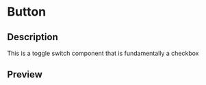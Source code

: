 
<Meta title="Switch" component={SwitchWrapper} />

# Button

## Description

This is a toggle switch component that is fundamentally a checkbox

## Preview

<Preview>
  <Story name="Toggled off with no text">
    <SwitchWrapper id={1} />
  </Story>
</Preview>

<Preview>
  <Story name="Toggled on with no text">
    <SwitchWrapper id={2} defaultToggleValue={true} />
  </Story>
</Preview>

<Preview>
  <Story name="small off">
    <SwitchWrapper id={3} size="small" />
  </Story>
</Preview>

<Preview>
  <Story name="small on">
    <SwitchWrapper id={4} defaultToggleValue={true} size="small" />
  </Story>
</Preview>

<Preview>
  <Story name="small with text">
    <SwitchWrapper onText="on" offText="off" id={5} size="small" />
  </Story>
</Preview>

<Preview>
  <Story name="disabled">
    <SwitchWrapper id={6} disabled />
  </Story>
</Preview>

<Preview>
  <Story name="Toggled off with custom text">
    <SwitchWrapper id={7} defaultToggleValue={false} offText="Off" />
  </Story>
</Preview>

<Preview>
  <Story name="Toggled on with custom text">
    <SwitchWrapper id={8} defaultToggleValue={true} onText="On" />
  </Story>
</Preview>

<Preview>
  <Story name="Default with text">
    <SwitchWrapper id={9} onText="On" offText="Off" />
  </Story>
</Preview>